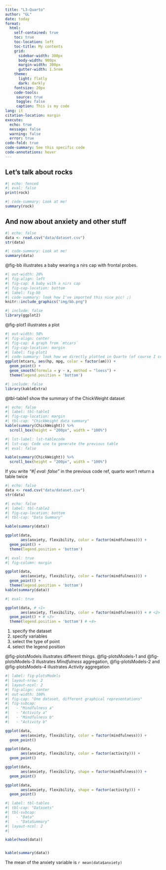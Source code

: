 ```yaml
---
title: "L3-Quarto"
author: "GL"
date: today
format: 
  html:
    self-contained: true
    toc: true
    toc-location: left
    toc-title: My contents
    grid:
      sidebar-width: 300px
      body-width: 900px
      margin-width: 300px
      gutter-width: 1.5rem
    theme: 
      light: flatly
      dark: darkly
    fontsize: 20px
    code-tools: 
     source: true
     toggle: false
     caption: This is my code
lang: it
citation-location: margin
execute: 
  echo: true
  message: false
  warning: false
  error: true
code-fold: true
code-summary: See this specific code
code-annotations: hover
---
```



## Let's talk about rocks

```r
#| echo: fenced
#| eval: false
print(rock)
```


```r
#| code-summary: Look at me!
summary(rock)
```

## And now about anxiety and other stuff
```r
#| echo: false
data <- read.csv("data/dataset.csv")
str(data)
```

```r
#| code-summary: Look at me!
summary(data)
```

@fig-bb illustrates a baby wearing a nirs cap with frontal probes.
```r
#| out-width: 20%
#| fig-align: left
#| fig-cap: A baby with a nirs cap
#| fig-cap-location: bottom
#| label: fig-bb
#| code-summary: look how I've imported this nice pic! ;)
knitr::include_graphics("img/bb.png")
```
 
```r
#| include: false
library(ggplot2)
```


@fig-plot1 illustrates a plot

```r
#| out-width: 50%                                
#| fig-align: center                             
#| fig-cap: A graph from `mtcars`
#| fig-cap-location: margin
#| label: fig-plot1
#| code-summary: look how we directly plotted in Quarto (of course I copied Ottavia's code)
ggplot(mtcars, aes(hp, mpg, color = factor(am))) +
  geom_point() +
  geom_smooth(formula = y ~ x, method = "loess") +
  theme(legend.position = 'bottom')
```

```r
#| include: false
library(kableExtra)
```

@tbl-table1 show the summary of the ChickWeight dataset

```r
#| echo: false
#| label: tbl-table1
#| fig-cap-location: margin
#| tbl-cap: "ChickWeight data summary"
kable(summary(ChickWeight)) %>%
  scroll_box(height = "200px", width = "100%")
```
```r
#| lst-label: lst-tablecode
#| lst-cap: Code use to generate the previous table
#| eval: false

kable(summary(ChickWeight)) %>%
  scroll_box(height = "200px", width = "100%")
```

::: {.callout-tip collapse="true"}

If you write  *"#| eval: false"*  in the previous code ref, quarto won't return a table twice
:::

```r
#| echo: false
data <- read.csv("data/dataset.csv")
str(data)
```

```r
#| echo: false
#| label: tbl-table2
#| fig-cap-location: bottom
#| tbl-cap: "Data Summary"

kable(summary(data))
```

```r
ggplot(data, 
       aes(anxiety, flexibility, color = factor(mindfulness))) +
  geom_point() +
  theme(legend.position = 'bottom')
```

```r
#| eval: true
#| fig-column: margin

ggplot(data,
       aes(anxiety, flexibility, color = factor(mindfulness))) + 
  geom_point() + 
  theme(legend.position = 'bottom') 
kable(summary(data)) 
```


```r
#| eval: true

ggplot(data, # <1>
       aes(anxiety, flexibility, color = factor(mindfulness))) + # <2>
  geom_point() + # <3>
  theme(legend.position = 'bottom') # <4>

```
1. specify the dataset
2. specify variables
3. select the type of point
4. select the legend position



@fig-plotsModels illustrates different things. @fig-plotsModels-1 and @fig-plotsModels-3 illustrates *Mindfulness* aggregation, @fig-plotsModels-2 and @fig-plotsModels-4 illustrates *Activity* aggregation 
```r
#| label: fig-plotsModels
#| layout-nrow: 2
#| layout-ncol: 2
#| fig-align: center
#| out-width: 100%
#| fig-cap: "One dataset, different graphical representations" 
#| fig-subcap:
#|   - "Mindfulness a"
#|   - "Activity a"
#|   - "Mindfulness b"
#|   - "Activity b" 

ggplot(data, 
       aes(anxiety, flexibility, color = factor(mindfulness))) +
  geom_point()

ggplot(data, 
       aes(anxiety, flexibility, color = factor(activity))) +
  geom_point()

ggplot(data, 
       aes(anxiety, flexibility, shape = factor(mindfulness))) +
  geom_point()

ggplot(data, 
       aes(anxiety, flexibility, shape = factor(activity))) +
  geom_point()

```


```r
#| label: tbl-tables
#| tbl-cap: "Datasets"
#| tbl-subcap: 
#|   - "Data"
#|   - "DataSummary"
#| layout-ncol: 2
#| 

kable(head(data))


kable(summary(data))
```


The mean of the anxiety variable is `r mean(data$anxiety)`

